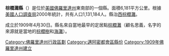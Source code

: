 {{Infobox U.S. County |
 county = 棕櫚灘縣 |
 state = 佛羅里達州 |
 en county = Palm Beach County |
 en state = Florida |
 seal = Seal of Palm Beach County. Florida.svg |
 map = Map of Florida highlighting Palm Beach County.svg |
 founded = 1909年4月30日 |
 seat = [[西棕櫚灘|西棕櫚灘]] |
 largest_city = [[西棕櫚灘|西棕櫚灘]] |
 area_total_sq_mi =2386 |
 area_water_sq_mi =412 |
 area_land_sq_mi =1974 |
 area percentage = 17.27% |
 pop = 1351236 |
 density_km2 =221 |
 web = www.co.palm-beach.fl.us |
 named for = [[Palm_Beach,_Florida|Palm Beach]], [[Florida|Florida]]
}}
'''棕櫚灘縣'''（{{lang-en|Palm Beach County}}）是位於[[美國|美國]][[佛羅里達州|佛羅里達州]]東南部的一個縣。面積6,181平方公里。根據[[美國人口調查局|美國人口調查局]]2000年統計，共有人口1,131,184人。縣治[[西棕櫚灘|西棕櫚灘]]。

成立於1909年4月30日。縣名來自當地最早的定居點[[棕櫚灘|棕櫚灘]]（顧名思義，名字的來源就是當地的[[棕櫚樹|棕櫚樹]]和[[海灘|海灘]]）。

{{奧西歐拉縣 (佛羅里達州)}}
{{Florida}}
{{Authority control}}

{{DEFAULTSORT:Palm Beach County}}
[[Category:佛羅里達州行政區劃|Category:佛羅里達州行政區劃]]
[[Category:邁阿密都會區縣份|Category:邁阿密都會區縣份]]
[[Category:1909年佛羅里達州建立|Category:1909年佛羅里達州建立]]